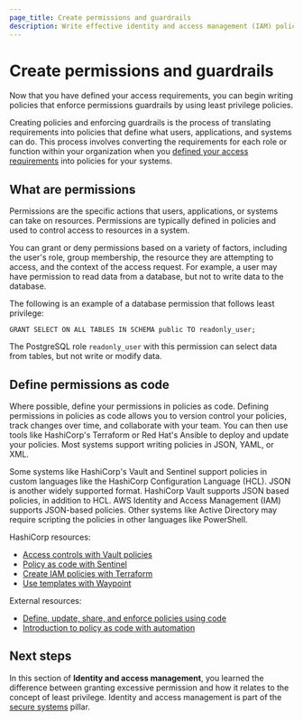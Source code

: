 ```yaml
---
page_title: Create permissions and guardrails
description: Write effective identity and access management (IAM) policies that enforce permissions guardrails by using least privilege.
---
```


# Create permissions and guardrails

Now that you have defined your access requirements, you can begin writing
policies that enforce permissions guardrails by using least privilege policies.

Creating policies and enforcing guardrails is the process of translating
requirements into policies that define what users, applications, and systems can
do. This process involves converting the requirements for each
role or function within your organization when you [defined your access
requirements](/well-architected-framework/secure-systems/identity-access-management/define-access-requirements)
into policies for your systems.

## What are permissions

Permissions are the specific actions that users, applications, or systems can
take on resources. Permissions are typically defined in policies and used to
control access to resources in a system.

You can grant or deny permissions based on a variety of factors, including
the user's role, group membership, the resource they are attempting to access,
and the context of the access request. For example, a user may have permission
to read data from a database, but not to write data to the database.

The following is an example of a database permission that follows least privilege:

<CodeBlockConfig hideClipboard>

```plaintext
GRANT SELECT ON ALL TABLES IN SCHEMA public TO readonly_user;
```

</CodeBlockConfig>

The PostgreSQL role `readonly_user` with this permission can select data from
tables, but not write or modify data.

## Define permissions as code

Where possible, define your permissions in policies as code. Defining
permissions in policies as code allows you to version control your policies,
track changes over time, and collaborate with your team. You can then use tools like
HashiCorp's Terraform or Red Hat's Ansible to deploy and update your policies.
Most systems support writing policies in JSON, YAML, or XML.

<VideoEmbed url="https://www.youtube.com/watch?v=cOOw4d_6WyA"/>

Some systems like HashiCorp's Vault and Sentinel support policies in custom languages like
the HashiCorp Configuration Language (HCL). JSON is another widely supported
format. HashiCorp Vault supports JSON based policies, in addition to HCL. AWS
Identity and Access Management (IAM) supports JSON-based policies. Other systems
like Active Directory may require scripting the policies in other languages like
PowerShell.

HashiCorp resources:

- [Access controls with Vault policies](/vault/tutorials/policies/policies)
- [Policy as code with Sentinel](/sentinel/docs/concepts/policy-as-code)
- [Create IAM policies with Terraform](/terraform/tutorials/aws/aws-iam-policy)
- [Use templates with Waypoint](/waypoint/tutorials/hcp-waypoint/use-template)

External resources:

- [Define, update, share, and enforce policies using code](https://developer.ibm.com/articles/policy-as-code-ansible-automation-engine-and-open-policy-agent/)
- [Introduction to policy as code with automation](https://www.redhat.com/en/blog/policy-as-code-automation)
## Next steps

In this section of **Identity and access management**, you learned the
difference between granting excessive permission and how it relates to the
concept of least privilege. Identity and access management is part of the
[secure systems](/well-architected-framework/secure-systems) pillar.
